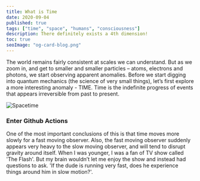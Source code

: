 ```yaml
---
title: What is Time
date: 2020-09-04
published: true
tags: ["time", "space", "humans", "consciousness"]
description: There definitely exists a 4th dimension!
toc: true
seoImage: "og-card-blog.png"
---
```




The world remains fairly consistent at scales we can understand. But as we zoom in, and get to smaller and smaller particles – atoms, electrons and photons, we start observing apparent anomalies. Before we start digging into quantum mechanics (the science of very small things), let’s first explore a more interesting anomaly - TIME. Time is the indefinite progress of events that appears irreversible from past to present. 

![Spacetime](1.jpg)

### Enter Github Actions
One of the most important conclusions of this is that time moves more slowly for a fast moving observer. Also, the fast moving observer suddenly appears very heavy to the slow moving observer, and will tend to disrupt gravity around itself. When I was younger, I was a fan of TV show called 'The Flash'. But my brain wouldn’t let me enjoy the show and instead had questions to ask. 'If the dude is running very fast, does he experience things around him in slow motion?'.